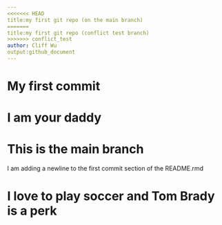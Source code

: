 ```yaml
---
<<<<<<< HEAD
title:my first git repo (on the main branch)
=======
title:my first git repo (conflict test branch)
>>>>>>> conflict_test
author: Cliff Wu
output:github_document
---
```


# My first commit

# I am your daddy

# This is the main branch 
I am adding a newline to the first commit section of the README.rmd

# I love to play soccer and Tom Brady is a perk

